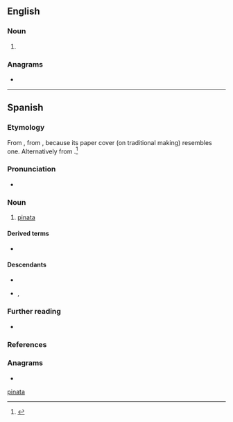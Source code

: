 {{also|pinata}}
==English==

===Noun===
{{en-noun}}

# {{alternative spelling of|pinata|lang=en}}

===Anagrams===
* {{anagrams|en|a=aainpt|Aptian|patina|tai-pan|taipan}}

[[Category:English terms spelled with Ñ|pinata]]

----

==Spanish==
{{wikipedia|lang=es}}

===Etymology===
From {{m|es|piña}}, from {{der|es|la|pinea||pinecone}}, because its paper cover (on traditional making) resembles one. Alternatively from {{bor|es|it|pignatta}}.<ref>{{R:DRAE}}</ref>

===Pronunciation===
* {{es-IPA}}

===Noun===
{{es-noun|f}}

# [[pinata]] {{gloss|doll filled with candy}}

====Derived terms====
* {{l|es|piñatería}}

====Descendants====
* {{desc|bor=1|ca|pinyata}}
* {{desc|bor=1|en|pinata}}, {{l|en|piñata}}

===Further reading===
* {{R:DRAE 2001}}

===References===
<references/>

===Anagrams===
* {{l|es|pitaña}}